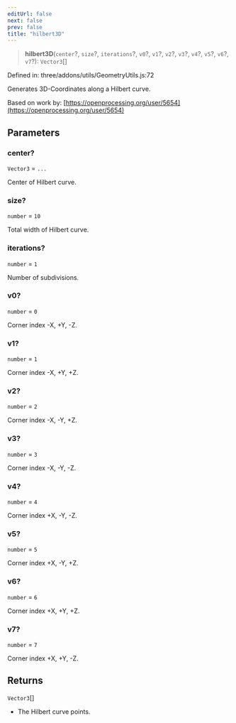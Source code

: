 ```yaml
---
editUrl: false
next: false
prev: false
title: "hilbert3D"
---
```


> **hilbert3D**(`center`?, `size`?, `iterations`?, `v0`?, `v1`?, `v2`?, `v3`?, `v4`?, `v5`?, `v6`?, `v7`?): `Vector3`[]

Defined in: three/addons/utils/GeometryUtils.js:72

Generates 3D-Coordinates along a Hilbert curve.

Based on work by: [https://openprocessing.org/user/5654](https://openprocessing.org/user/5654)

## Parameters

### center?

`Vector3` = `...`

Center of Hilbert curve.

### size?

`number` = `10`

Total width of Hilbert curve.

### iterations?

`number` = `1`

Number of subdivisions.

### v0?

`number` = `0`

Corner index -X, +Y, -Z.

### v1?

`number` = `1`

Corner index -X, +Y, +Z.

### v2?

`number` = `2`

Corner index -X, -Y, +Z.

### v3?

`number` = `3`

Corner index -X, -Y, -Z.

### v4?

`number` = `4`

Corner index +X, -Y, -Z.

### v5?

`number` = `5`

Corner index +X, -Y, +Z.

### v6?

`number` = `6`

Corner index +X, +Y, +Z.

### v7?

`number` = `7`

Corner index +X, +Y, -Z.

## Returns

`Vector3`[]

- The Hilbert curve points.
